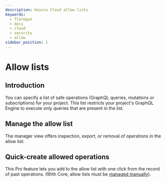 ```yaml
---
description: Hasura Cloud allow lists
keywords:
  - flaregun
  - docs
  - cloud
  - security
  - allow
sidebar_position: 1
---
```



# Allow lists

## Introduction

You can specify a list of safe operations (GraphQL queries, mutations or subscriptions) for your project. This list restricts your project's GraphQL Engine to execute only queries that are present in the list.

## Manage the allow list

The manager view offers inspection, export, or removal of operations in the allow list:

<Thumbnail
  src="/img/graphql/cloud/security/pro-tabs-allowlist.png"
  alt="Hasura Cloud Console allow list tab"
/>

## Quick-create allowed operations

This Pro feature lets you add to the allow list with one click from the record of past operations. (With Core, allow lists must be [managed manually](/graphql/core/deployment/allow-list.mdx#allow-list)).

<Thumbnail
  src="/img/graphql/cloud/security/allowlist-add-new-op.png"
  alt="Hasura Cloud Console create new allowed operation"
/>
